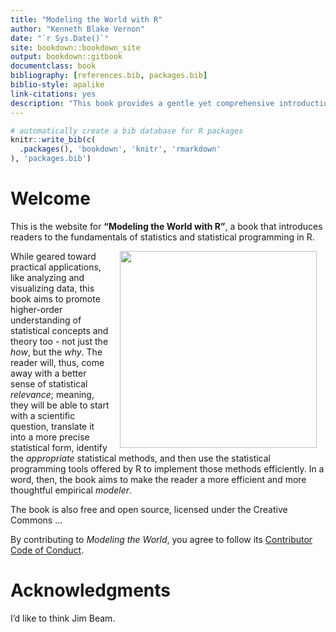 ```yaml
--- 
title: "Modeling the World with R"
author: "Kenneth Blake Vernon"
date: "`r Sys.Date()`"
site: bookdown::bookdown_site
output: bookdown::gitbook
documentclass: book
bibliography: [references.bib, packages.bib]
biblio-style: apalike
link-citations: yes
description: "This book provides a gentle yet comprehensive introduction to doing basic statistics in R."
---
```


```r
# automatically create a bib database for R packages
knitr::write_bib(c(
  .packages(), 'bookdown', 'knitr', 'rmarkdown'
), 'packages.bib')
```

# Welcome {-}

This is the website for __"Modeling the World with R"__, a book that introduces readers to the fundamentals of statistics and statistical programming in R.  

<img src="images/book_cover.png" width="315" height="315" align="right" style="margin: 0 1em 0 1em" />

While geared toward practical applications, like analyzing and visualizing data, this book aims to promote higher-order understanding of statistical concepts and theory too - not just the _how_, but the _why_. The reader will, thus, come away with a better sense of statistical _relevance_; meaning, they will be able to start with a scientific question, translate it into a more precise statistical form, identify the _appropriate_ statistical methods, and then use the statistical programming tools offered by R to implement those methods efficiently. In a word, then, the book aims to make the reader a more efficient and more thoughtful empirical _modeler_.  

The book is also free and open source, licensed under the Creative Commons ... 

By contributing to _Modeling the World_, you agree to follow its [Contributor Code of Conduct](https://github.com/kbvernon/modtheworld/blob/main/CODE_OF_CONDUCT.md). 

# Acknowledgments {-}

I'd like to think Jim Beam.